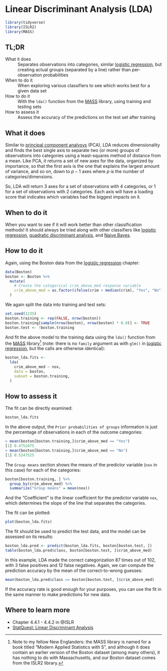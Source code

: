 # Linear Discriminant Analysis (LDA) {#linear-discriminant-analysis}

```r
library(tidyverse)
library(ISLR2)
library(MASS)
```

## TL;DR

What it does
: Separates observations into categories, similar [logistic regression](#logistic-regression), but creating actual groups (separated by a line) rather than per-observation probabilities

When to do it
: When exploring various classifiers to see which works best for a given data set

How to do it
: With the `lda()` function from the [MASS](https://cran.r-project.org/web/packages/MASS/index.html) library, using training and testing sets

How to assess it
: Assess the accuracy of the predictions on the test set after training

## What it does

Similar to [principal component analysys](#principal-component-analysis) (PCA), LDA reduces dimensionality and finds the best single axis to separate two (or more) groups of observations into categories using a least-squares method of distance from a mean. Like PCA, it returns a set of new axes for the data, organized by importance, so that the first axis is the one that explains the largest amount of variance, and so on, down to $p - 1$ axes where $p$ is the number of categories/dimensions.

So, LDA will return 3 axes for a set of observations with 4 categories, or 1 for a set of observations with 2 categories. Each axis will have a loading score that indicates which variables had the biggest impacts on it.

## When to do it

When you want to see if it will work better than other classification methods! It should always be tried along with other classifiers like [logistic regression](#logistic-regression), [quadratic discriminant analysis](#quadratic-discriminant-analysis), and [Naive Bayes](#naive-bayes).

## How to do it

Again, using the Boston data from the [logistic regression](#logistic-regression) chapter:

```r
data(Boston)
boston <- Boston %>%
  mutate(
    # Create the categorical crim_above_med response variable
    crim_above_med = as.factor(ifelse(crim > median(crim), "Yes", "No")),
  )
```

We again split the data into training and test sets:

```r
set.seed(1235)
boston.training <- rep(FALSE, nrow(boston))
boston.training[sample(nrow(boston), nrow(boston) * 0.8)] <- TRUE
boston.test <- !boston.training
```

And fit the above model to the training data using the `lda()` function from the [MASS](https://cran.r-project.org/package=MASS) library^[Note to my fellow New Englanders: the MASS library is named for a book titled "Modern Applied Statistics with S", and although it does contain an earlier version of the Boston dataset (among many others), it has nothing to do with Massachusetts, and our Boston dataset comes from the ISLR2 library.] (note: there is no `family` argument as with `glm()` in [logistic regression](#logistic-regression), but the calls are otherwise identical):

```r
boston_lda.fits <-
  lda(
    crim_above_med ~ nox,
    data = boston,
    subset = boston.training,
  )
```

## How to assess it

The fit can be directly examined:

```r
boston_lda.fits
```

In the above output, the `Prior probabilities of groups` information is just the percentage of observations in each of the outcome categories:

```r
> mean(boston[boston.training,]$crim_above_med == "Yes")
[1] 0.4752475
> mean(boston[boston.training,]$crim_above_med == "No")
[1] 0.5247525
```

The `Group means` section shows the means of the predictor variable (`nox` in this case) for each of the categories:

```r
boston[boston.training, ] %>%
  group_by(crim_above_med) %>%
  summarize("Group means" = mean(nox))
```

And the "Coefficient" is the linear coefficient for the predictor variable `nox`, which determines the slope of the line that separates the categories.

The fit can be plotted:

```r
plot(boston_lda.fits)
```

<!--
TODO: explain the blue legos, what are we looking at?
-->

The fit should be used to predict the test data, and the model can be assessed on its results:

```r
boston_lda.pred <- predict(boston_lda.fits, boston[boston.test, ])
table(boston_lda.pred$class, boston[boston.test, ]$crim_above_med)
```

In this example, LDA made the correct categorization 87 times out of 102, with 3 false positives and 12 false negatives. Again, we can compute the prediction accuracy by the mean of the correct-to-wrong guesses:

```r
mean(boston_lda.pred$class == boston[boston.test, ]$crim_above_med)
```

If the accuracy rate is good enough for your purposes, you can use the fit in the same manner to make predictions for new data.

<!--
TODO need something on interpreting the output beyond just the accuracy.
-->

## Where to learn more

- Chapter 4.4.1 - 4.4.2 in @ISLR
- [StatQuest: Linear Discriminant Analysis](https://www.youtube.com/watch?v=azXCzI57Yfc)


